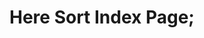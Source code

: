 # Here Sort Index Page;


<Cards>
  <Card
    title="Bubble Sort"
    href="sorts/bubble-sort"
  />
<Card
    title="Selection Sort"
    href="sorts/selection-sort"
  />
  <Card
    title="Insertion Sort"
    href="sorts/insertion-sort"
  />
</Cards>